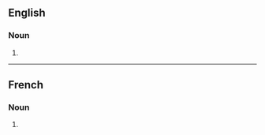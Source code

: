 ==English==

===Noun===
{{head|en|noun form}}

# {{en-irregular plural of|chalumeau|ending=x}}

----

==French==

===Noun===
{{head|fr|noun form|g=m}}

# {{plural of|fr|chalumeau}}